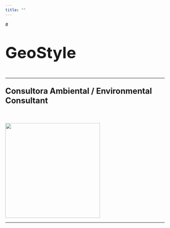 ```yaml
---
title: ""
---
```

<head>
  <title> GeoStyle </title>
</head>



# <p style="font-size: 50px; font-weight: bold">GeoStyle</p>

<hr>

<p style="font-size: 25px; font-weight: bold">Consultora Ambiental / Environmental Consultant</p>



  
\

![](images/logo_final.png){width="299"}\

<hr>
